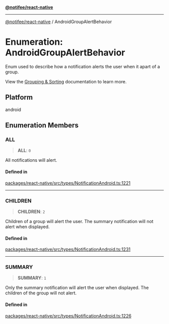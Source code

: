 [**@notifee/react-native**](react-native/reference/index)

***

[@notifee/react-native](react-native/reference/index) / AndroidGroupAlertBehavior

# Enumeration: AndroidGroupAlertBehavior

Enum used to describe how a notification alerts the user when it apart of a group.

View the [Grouping & Sorting](/react-native/docs/android/grouping-and-sorting#group-behaviour) documentation to
learn more.

## Platform

android

## Enumeration Members

### ALL

> **ALL**: `0`

All notifications will alert.

#### Defined in

[packages/react-native/src/types/NotificationAndroid.ts:1221](https://github.com/invertase/notifee/blob/main/packages/react-native/src/types/NotificationAndroid.ts#L1221)

***

### CHILDREN

> **CHILDREN**: `2`

Children of a group will alert the user. The summary notification will not alert when displayed.

#### Defined in

[packages/react-native/src/types/NotificationAndroid.ts:1231](https://github.com/invertase/notifee/blob/main/packages/react-native/src/types/NotificationAndroid.ts#L1231)

***

### SUMMARY

> **SUMMARY**: `1`

Only the summary notification will alert the user when displayed. The children of the group will not alert.

#### Defined in

[packages/react-native/src/types/NotificationAndroid.ts:1226](https://github.com/invertase/notifee/blob/main/packages/react-native/src/types/NotificationAndroid.ts#L1226)
